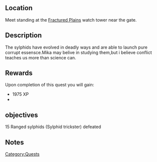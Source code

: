 {{Questbox
|name=Corruption Caster
|category=Quests
| level = 
| levelreq = ???
|start=[[Shin]]
|end=[[Shin]]
|experience = 1975 xp
|money={{cost|115}}
|previous=
|next=
}}
==Location==
Meet standing at the [[Fractured Plains]] watch tower near the gate.
==Description==
The sylphids have evolved in deadly ways and are able to launch pure corrupt essensce.Mika may belive in studying them,but i believe conflict teaches us more than science can.
==Rewards==
Upon completion of this quest you will gain:
*1975 XP
*{{cost|115}}
==objectives==
15 Ranged sylphids (Sylphid trickster) defeated
==Notes==


[[Category:Quests]]
